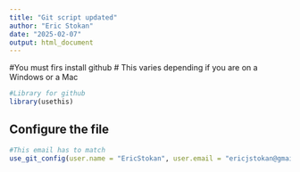 ```yaml
---
title: "Git script updated"
author: "Eric Stokan"
date: "2025-02-07"
output: html_document
---
```


#You must firs install github
# This varies depending if you are on a Windows or a Mac

```r
#Library for github
library(usethis)
```

## Configure the file

```r
#This email has to match
use_git_config(user.name = "EricStokan", user.email = "ericjstokan@gmail.com")
```

